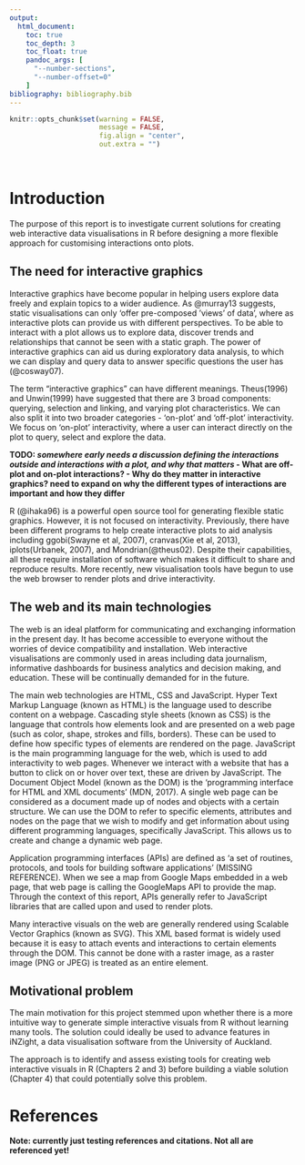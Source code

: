 ```yaml
---
output:
  html_document:
    toc: true
    toc_depth: 3
    toc_float: true
    pandoc_args: [
      "--number-sections",
      "--number-offset=0"
    ]
bibliography: bibliography.bib
---
```


```r
knitr::opts_chunk$set(warning = FALSE,
                      message = FALSE,
                      fig.align = "center",
                      out.extra = "")
```

<br />

# Introduction

The purpose of this report is to investigate current solutions for creating web interactive data visualisations in R before designing a more flexible approach for customising interactions onto plots.

## The need for interactive graphics

Interactive graphics have become popular in helping users explore data freely and explain topics to a wider audience. As @murray13 suggests, static visualisations can only 'offer pre-composed 'views' of data', where as interactive plots can provide us with different perspectives. To be able to interact with a plot allows us to explore data, discover trends and relationships that cannot be seen with a static graph. The power of interactive graphics can aid us during exploratory data analysis, to which we can display and query data to answer specific questions the user has (@cosway07).

The term "interactive graphics" can have different meanings. Theus(1996) and Unwin(1999) have suggested that there are 3 broad components: querying, selection and linking, and varying plot characteristics. We can also split it into two broader categories - 'on-plot' and 'off-plot' interactivity. We focus on 'on-plot' interactivity, where a user can interact directly on the plot to query, select and explore the data.


**TODO:
*somewhere early needs a discussion defining the interactions outside and interactions with a plot,
and why that matters*
- What are off-plot and on-plot interactions?
- Why do they matter in interactive graphics?
need to expand on why the different types of interactions are important and how they differ**


R (@ihaka96) is a powerful open source tool for generating flexible static graphics. However, it is not focused on interactivity. Previously, there have been different programs to help create interactive plots to aid analysis including ggobi(Swayne et al, 2007), cranvas(Xie et al, 2013), iplots(Urbanek, 2007), and Mondrian(@theus02). Despite their capabilities, all these require installation of software which makes it difficult to share and reproduce results. More recently, new visualisation tools have begun to use the web browser to render plots and drive interactivity.

## The web and its main technologies

The web is an ideal platform for communicating and exchanging information in the present day. It has become accessible to everyone without the worries of device compatibility and installation. Web interactive visualisations are commonly used in areas including data journalism, informative dashboards for business analytics and decision making, and education. These will be continually demanded for in the future.

The main web technologies are HTML, CSS and JavaScript. Hyper Text Markup Language (known as HTML) is the language used to describe content on a webpage. Cascading style sheets (known as CSS) is the language that controls how elements look and are presented on a web page (such as color, shape, strokes and fills, borders). These can be used to define how specific types of elements are rendered on the page. JavaScript is the main programming language for the web, which is used to add interactivity to web pages. Whenever we interact with a website that has a button to click on or hover over text, these are driven by JavaScript.
The Document Object Model (known as the DOM) is the 'programming interface for HTML and XML documents' (MDN, 2017). A single web page can be considered as a document made up of nodes and objects with a certain structure. We can use the DOM to refer to specific elements, attributes and nodes on the page that we wish to modify and get information about using different programming languages, specifically JavaScript. This allows us to create and change a dynamic web page.

Application programming interfaces (APIs) are defined as 'a set of routines, protocols, and tools for building software applications' (MISSING REFERENCE). When we see a map from Google Maps embedded in a web page, that web page is calling the GoogleMaps API to provide the map. Through the context of this report, APIs generally refer to JavaScript libraries that are called upon and used to render plots.

Many interactive visuals on the web are generally rendered using Scalable Vector Graphics (known as SVG). This XML based format is widely used because it is easy to attach events and interactions to certain elements through the DOM. This cannot be done with a raster image, as a raster image (PNG or JPEG) is treated as an entire element.

## Motivational problem

The main motivation for this project stemmed upon whether there is a more intuitive way to generate simple interactive visuals from R without learning many tools. The solution could ideally be used to advance features in iNZight, a data visualisation software from the University of Auckland.

The approach is to identify and assess existing tools for creating web interactive visuals in R (Chapters 2 and 3) before building a viable solution (Chapter 4) that could potentially solve this problem.

# References {-}

**Note: currently just testing references and citations. Not all are referenced yet!**
